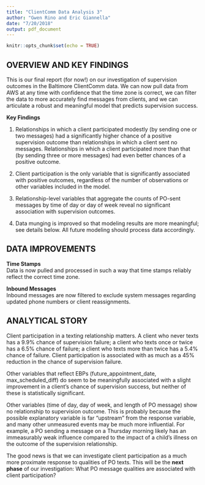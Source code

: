 ```yaml
---
title: "ClientComm Data Analysis 3"
author: "Gwen Rino and Eric Giannella"
date: "7/20/2018"
output: pdf_document
---
```


```r
knitr::opts_chunk$set(echo = TRUE)
```

## OVERVIEW AND KEY FINDINGS

This is our final report (for now!) on our investigation of supervision outcomes in the Baltimore ClientComm data. We can now pull data from AWS at any time with confidence that the time zone is correct, we can filter the data to more accurately find messages from clients, and we can articulate a robust and meaningful model that predicts supervision success.

**Key Findings**

1) Relationships in which a client participated modestly (by sending one or two messages) had a significantly higher chance of a positive supervision outcome than relationships in which a client sent no messages. Relationships in which a client participated more than that (by sending three or more messages) had even better chances of a positive outcome.  

2) Client participation is the only variable that is significantly associated with positive outcomes, regardless of the number of observations or other variables included in the model.  

3) Relationship-level variables that aggregate the counts of PO-sent messages by time of day or day of week reveal no significant association with supervision outcomes.  

4) Data munging is improved so that modeling results are more meaningful; see details below. All future modeling should process data accordingly.  

## DATA IMPROVEMENTS

**Time Stamps**  
Data is now pulled and processed in such a way that time stamps reliably reflect the correct time zone.   

**Inbound Messages**  
Inbound messages are now filtered to exclude system messages regarding updated phone numbers or client reassignments.  

## ANALYTICAL STORY

Client participation in a texting relationship matters. A client who never texts has a 9.9% chance of supervision failure; a client who texts once or twice has a 6.5% chance of failure; a client who texts more than twice has a 5.4% chance of failure. Client participation is associated with as much as a 45% reduction in the chance of supervision failure.

Other variables that reflect EBPs (future_appointment_date, max_scheduled_diff) do seem to be meaningfully associated with a slight improvement in a client's chance of supervision success, but neither of these is statistically significant.

Other variables (time of day, day of week, and length of PO message) show no relationship to supervision outcome. This is probably because the possible explanatory variable is far "upstream" from the response variable, and many other unmeasured events may be much more influential. For example, a PO sending a message on a Thursday morning likely has an immeasurably weak influence compared to the impact of a child's illness on the outcome of the supervision relationship.

The good news is that we can investigate client participation as a much more proximate response to qualities of PO texts. This will be the **next phase** of our investigation: What PO message qualities are associated with client participation?


